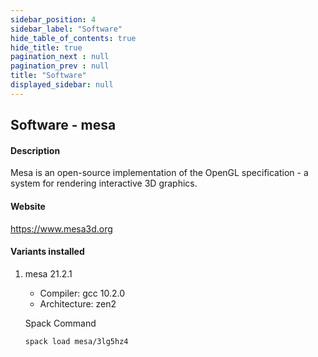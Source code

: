 ```yaml
---
sidebar_position: 4
sidebar_label: "Software"
hide_table_of_contents: true
hide_title: true
pagination_next : null
pagination_prev : null
title: "Software"
displayed_sidebar: null
---
```


## Software - mesa


#### Description
Mesa is an open-source implementation of the OpenGL specification - a system for rendering interactive 3D graphics.

#### Website
https://www.mesa3d.org

#### Variants installed

1. mesa 21.2.1

    - Compiler: gcc 10.2.0
    - Architecture: zen2

    Spack Command
    ```bash
    spack load mesa/3lg5hz4
    ```

